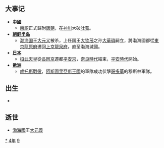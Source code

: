 {{yearTOC|794|唐'''[[貞元_(唐朝)|貞元]]十年'''；南诏'''[[上元_(南诏)|上元]]十一年'''；日本'''[[延曆|延曆]]十三年'''；渤海国'''[[大興_(渤海)|大興]]五十七年'''，'''[[中興_(渤海)|中興]]元年'''}}

== 大事记 ==
*'''[[中國|中國]]'''
**[[南詔|南詔]]正式歸附[[唐朝|唐朝]]，在[[神川|神川]]大破[[吐蕃|吐蕃]]。
*'''[[朝鲜半岛|朝鲜半岛]]'''
**[[渤海国|渤海国]]王[[大元义|大元义]]被杀，上任国王[[大钦茂|大钦茂]]之孙[[大華璵|大華璵]]嗣立，將渤海國都從[[龍原府|東京龍原府]]遷回[[龍泉府|上京龍泉府]]，直至渤海滅國。
*'''[[日本|日本]]'''
**[[桓武天皇|桓武天皇]]從[[長岡京|長岡京]]遷都[[平安京|平安京]]，[[奈良時代|奈良時代]]結束，[[平安時代|平安時代]]開始。
*'''[[歐洲|歐洲]]'''
**[[盧托斯戰役|盧托斯戰役]]，[[阿斯圖里亞斯王國|阿斯圖里亞斯王國]]的軍隊成功伏擊[[哥多華埃米爾國|哥多華]]的穆斯林軍隊。

== 出生 ==
*

== 逝世 ==
{{Wikisource year mention}}
*[[渤海國|渤海國]]王[[大元義|大元義]]

[[Category:794年|*]]
[[Category:790年代|4年]]
[[Category:8世纪各年|9]]